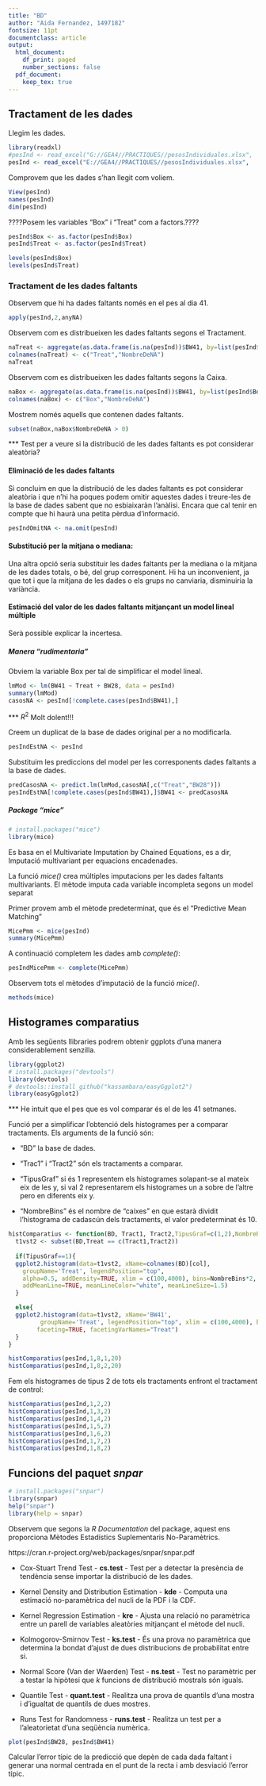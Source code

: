 ```yaml
---
title: "BD"
author: "Aida Fernandez, 1497182"
fontsize: 11pt
documentclass: article
output:
  html_document:
    df_print: paged
    number_sections: false
  pdf_document: 
    keep_tex: true
---
```


## Tractament de les dades
Llegim les dades.
```r
library(readxl)
#pesInd <- read_excel("G://GEA4//PRACTIQUES//pesosIndividuales.xlsx",                      range = "A1:D949")
pesInd <- read_excel("E://GEA4//PRACTIQUES//pesosIndividuales.xlsx",                      range = "A1:D949")
```

Comprovem que les dades s'han llegit com voliem.
```r
View(pesInd)
names(pesInd)
dim(pesInd)
```

????Posem les variables "Box" i "Treat" com a factors.????
```r
pesInd$Box <- as.factor(pesInd$Box)
pesInd$Treat <- as.factor(pesInd$Treat)

levels(pesInd$Box)
levels(pesInd$Treat)
```


### Tractament de les dades faltants

Observem que hi ha dades faltants només en el pes al dia 41.
```r
apply(pesInd,2,anyNA)
```

Observem com es distribueixen les dades faltants segons el Tractament.
```r
naTreat <- aggregate(as.data.frame(is.na(pesInd))$BW41, by=list(pesInd$Treat), FUN=sum)
colnames(naTreat) <- c("Treat","NombreDeNA")
naTreat
```

Observem com es distribueixen les dades faltants segons la Caixa.
```r
naBox <- aggregate(as.data.frame(is.na(pesInd))$BW41, by=list(pesInd$Box), FUN=sum)
colnames(naBox) <- c("Box","NombreDeNA")
```

Mostrem només aquells que contenen dades faltants.
```r
subset(naBox,naBox$NombreDeNA > 0)
```

*** Test per a veure si la distribució de les dades faltants es pot considerar aleatòria?


#### Eliminació de les dades faltants
Si concluim en que la distribució de les dades faltants es pot considerar aleatòria i que n'hi ha poques podem omitir aquestes dades i treure-les de la base de dades sabent que no esbiaixaràn l'anàlisi. Encara que cal tenir en compte que hi haurà una petita pèrdua d'informació.

```r
pesIndOmitNA <- na.omit(pesInd)
```


#### Substitució per la mitjana o mediana:

Una altra opció seria substituir les dades faltants per la mediana o la mitjana de les dades totals, o bé, del grup corresponent. Hi ha un inconvenient, ja que tot i que la mitjana de les dades o els grups no canviaria, disminuiria la variància.


#### Estimació del valor de les dades faltants mitjançant un model lineal múltiple

Serà possible explicar la incertesa.

##### Manera "rudimentaria"
Obviem la variable Box per tal de simplificar el model lineal.
```r
lmMod <- lm(BW41 ~ Treat + BW28, data = pesInd)
summary(lmMod)
casosNA <- pesInd[!complete.cases(pesInd$BW41),]
```

*** $R^2$ Molt dolent!!!

Creem un duplicat de la base de dades original per a no modificarla.
```r
pesIndEstNA <- pesInd
```

Substituim les prediccions del model per les corresponents dades faltants a la base de dades.
```r
predCasosNA <- predict.lm(lmMod,casosNA[,c("Treat","BW28")])
pesIndEstNA[!complete.cases(pesInd$BW41),]$BW41 <- predCasosNA
```


##### Package "mice"

```r
# install.packages("mice")
library(mice)
```

Es basa en el Multivariate Imputation by Chained Equations, es a dir, Imputació multivariant per equacions encadenades.

La funció _mice()_ crea múltiples imputacions per les dades faltants multivariants. El mètode imputa cada variable incompleta segons un model separat

Primer provem amb el mètode predeterminat, que és el "Predictive Mean Matching" 
```r
MicePmm <- mice(pesInd)
summary(MicePmm)
```

A continuació completem les dades amb _complete()_:
```r
pesIndMicePmm <- complete(MicePmm)
```

Observem tots el mètodes d'imputació de la funció _mice()_.
```r
methods(mice)
```

## Histogrames comparatius
Amb les següents llibraries podrem obtenir ggplots d'una manera considerablement senzilla.
```r
library(ggplot2)
# install.packages("devtools")
library(devtools)
# devtools::install_github("kassambara/easyGgplot2")
library(easyGgplot2)
```

*** He intuit que el pes que es vol comparar és el de les 41 setmanes.

Funció per a simplificar l'obtenció dels histogrames per a comparar tractaments.
Els arguments de la funció són:

  * "BD" la base de dades.
  
  * "Trac1" i "Tract2" són els tractaments a comparar.
  
  * "TipusGraf" si és 1 representem els histogrames solapant-se al mateix eix de les y,
               si val 2 representarem els histogrames un a sobre de l'altre pero en diferents eix y.
               
  * "NombreBins" és el nombre de "caixes" en que estarà dividit l'histograma de cadascún dels tractaments, el valor predeterminat és 10.
 
```r
histComparatius <- function(BD, Tract1, Tract2,TipusGraf=c(1,2),NombreBins=10,col=4){
  t1vst2 <- subset(BD,Treat == c(Tract1,Tract2))
  
  if(TipusGraf==1){
  ggplot2.histogram(data=t1vst2, xName=colnames(BD)[col],
    groupName='Treat', legendPosition="top",
    alpha=0.5, addDensity=TRUE, xlim = c(100,4000), bins=NombreBins*2,
    addMeanLine=TRUE, meanLineColor="white", meanLineSize=1.5)
  }

  else{
  ggplot2.histogram(data=t1vst2, xName='BW41',
         groupName='Treat', legendPosition="top", xlim = c(100,4000), bins=NombreBins*2,
        faceting=TRUE, facetingVarNames="Treat")
  }
}

histComparatius(pesInd,1,8,1,20)
histComparatius(pesInd,1,8,2,20)
```


Fem els histogrames de tipus 2 de tots els tractaments enfront el tractament de control:

```r
histComparatius(pesInd,1,2,2)
histComparatius(pesInd,1,3,2)
histComparatius(pesInd,1,4,2)
histComparatius(pesInd,1,5,2)
histComparatius(pesInd,1,6,2)
histComparatius(pesInd,1,7,2)
histComparatius(pesInd,1,8,2)
```


## Funcions del paquet _snpar_
```r
# install.packages("snpar")
library(snpar)
help("snpar")
library(help = snpar)
```

Observem que segons la _R Documentation_ del package, aquest ens proporciona Mètodes Estadístics Suplementaris No-Paramètrics. 

https://cran.r-project.org/web/packages/snpar/snpar.pdf

  * Cox-Stuart Trend Test - **cs.test** - Test per a detectar la presència de tendència sense importar la distribució de les dades.
 
  * Kernel Density and Distribution Estimation - **kde** - Computa una estimació no-paramètrica del nucli de la PDF i la CDF.

  * Kernel Regression Estimation - **kre** - Ajusta una relació no paramètrica entre un parell de variables aleatòries mitjançant el mètode del nucli.
  
  * Kolmogorov-Smirnov Test - **ks.test** - És una prova no paramètrica que determina la bondat d'ajust de dues distribucions de probabilitat entre si.
  
  * Normal Score (Van der Waerden) Test - **ns.test** - Test no paramètric per a testar la hipòtesi que _k_ funcions de distribució mostrals són iguals.
  
  * Quantile Test - **quant.test** - Realitza una prova de quantils d'una mostra i d'igualtat de quantils de dues mostres.
  
  * Runs Test for Randomness - **runs.test** - Realitza un test per a l'aleatorietat d'una seqüència numèrica.




```r
plot(pesInd$BW28, pesInd$BW41)
```

Calcular l'error típic de la predicció que depèn de cada dada faltant i generar una normal centrada en el punt de la recta i amb desviació l'error típic.

